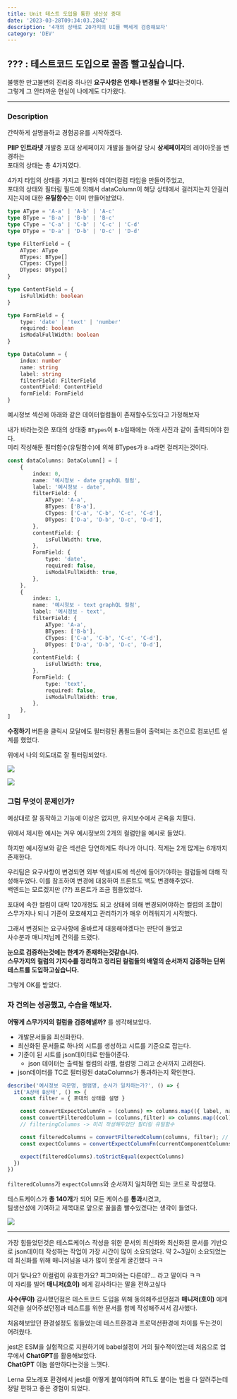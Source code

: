 ```yaml
---
title: Unit 테스트 도입을 통한 생산성 증대
date: '2023-03-28T09:34:03.284Z'
description: '4개의 상태로 20가지의 UI를 빡세게 검증해보자'
category: 'DEV'
---
```


## ??? : 테스트코드 도입으로 꿀좀 빨고싶습니다.

불행한 만고불변의 진리중 하나인 **요구사항은 언제나 변경될 수 있다**는것이다.<br/>
그렇게 그 안타까운 현실이 나에게도 다가왔다.

<hr />

### Description

간략하게 설명을하고 경험공유를 시작하겠다.

**PIIP 인트라넷** 개발중 포대 상세페이지 개발을 들어갈 당시 **상세페이지**의 레이아웃을 변경하는<br/> 포대의 상태는 총 4가지였다.

4가지 타입의 상태를 가지고 필터와 데이터컬럼 타입을 만들어주었고,<br/>
포대의 상태와 필터링 필드에 의해서 dataColumn이 해당 상태에서 걸러지는지 안걸러지는지에 대한 **유틸함수**는 이미 만들어놨었다.

```ts
type AType = 'A-a' | 'A-b' | 'A-c'
type BType = 'B-a' | 'B-b' | 'B-c'
type CType = 'C-a' | 'C-b' | 'C-c' | 'C-d'
type DType = 'D-a' | 'D-b' | 'D-c' | 'D-d'

type FilterField = {
	AType: AType
	BTypes: BType[]
	CTypes: CType[]
	DTypes: DType[]
}

type ContentField = {
	isFullWidth: boolean
}

type FormField = {
	type: 'date' | 'text' | 'number'
	required: boolean
	isModalFullWidth: boolean
}

type DataColumn = {
	index: number
	name: string
	label: string
	filterField: FilterField
	contentField: ContentField
	formField: FormField
}
```

예시정보 섹션에 아래와 같은 데이터컬럼들이 존재할수도있다고 가정해보자

내가 바라는것은 포대의 상태중 `BTypes`이 `B-b`일때에는 아래 사진과 같이 출력되어야 한다.<br/>
미리 작성해둔 필터함수(유틸함수)에 의해 BTypes가 `B-a`라면 걸러지는것이다.

```ts
const dataColumns: DataColumn[] = [
	{
		index: 0,
		name: '예시정보 - date graphQL 컬럼',
		label: '예시정보 - date',
		filterField: {
			AType: 'A-a',
			BTypes: ['B-a'],
			CTypes: ['C-a', 'C-b', 'C-c', 'C-d'],
			DTypes: ['D-a', 'D-b', 'D-c', 'D-d'],
		},
		contentField: {
			isFullWidth: true,
		},
		FormField: {
			type: 'date',
			required: false,
			isModalFullWidth: true,
		},
	},
	{
		index: 1,
		name: '예시정보 - text graphQL 컬럼',
		label: '예시정보 - text',
		filterField: {
			AType: 'A-a',
			BTypes: ['B-b'],
			CTypes: ['C-a', 'C-b', 'C-c', 'C-d'],
			DTypes: ['D-a', 'D-b', 'D-c', 'D-d'],
		},
		contentField: {
			isFullWidth: true,
		},
		FormField: {
			type: 'text',
			required: false,
			isModalFullWidth: true,
		},
	},
]
```

**수정하기** 버튼을 클릭시 모달에도 필터링된 폼필드들이 출력되는 조건으로 컴포넌트 설계를 했었다.

위에서 나의 의도대로 잘 필터링되었다.

![](./image1.png)

![](./image2.png)

### 그럼 무엇이 문제인가?

예상대로 잘 동작하고 기능에 이상은 없지만, 유지보수에서 곤욕을 치뤘다.

위에서 제시한 예시는 겨우 예시정보의 2개의 컬럼만을 예시로 들었다.

하지만 예시정보와 같은 섹션은 당연하게도 하나가 아니다. 적게는 2개 많게는 6개까지 존재한다.

우리팀은 요구사항이 변경되면 외부 엑셀시트에 섹션에 들어가야하는 컬럼들에 대해 작성해두었다. 이를 참조하여 변경에 대응하여 프론트도 백도 변경해주었다. <br/>
백엔드는 모르겠지만 (??) 프론트가 조금 힘들었었다.

포대에 속한 컬럼이 대략 120개정도 되고 상태에 의해 변경되어야하는 컬럼의 조합이 스무가지나 되니 기준이 모호해지고 관리하기가 매우 어려워지기 시작했다.

그래서 변경되는 요구사항에 올바르게 대응해야겠다는 판단이 들었고<br/>
사수분과 매니저님께 건의를 드렸다.

**눈으로 검증하는것에는 한계가 존재하는것같습니다.<br/>
스무가지의 컬럼의 가지수를 정리하고 정리된 컬럼들의 배열의 순서까지 검증하는 단위테스트를 도입하고싶습니다.**

그렇게 OK를 받았다.

### 자 건의는 성공했고, 수습을 해보자.

**어떻게 스무가지의 컬럼을 검증해낼까?** 를 생각해보았다.

-   개발문서들을 최신화한다.
-   최신화된 문서들로 하나의 시트를 생성하고 시트를 기준으로 잡는다.
-   기준이 된 시트를 json데이터로 만들어준다.
    -   json 데이터는 출력될 컬럼의 라벨, 컬럼명 그리고 순서까지 고려한다.
-   json데이터를 TC로 필터링된 dataColumns가 통과하는지 확인한다.

```ts
describe('예시정보 국문명, 컬럼명, 순서가 일치하는가?', () => {
  it('A상태 B상태', () => {
    const filter = { 포대의 상태를 설명 }

    const convertExpectColumnFn = (columns) => columns.map(({ label, name }) => ({ label, name }))
    const convertFilteredColumn = (columns,filter) => columns.map((col) => filteringColumns(column, filter))
    // filteringColumns -> 미리 작성해두었단 필터링 유틸함수

    const filteredColumns = convertFilteredColumn(columns, filter); // 필터링된 dataColumns
    const expectColumns = convertExpectColumnFn(currentComponentColumns); // TC

    expect(filteredColumns).toStrictEqual(expectColumns)
  })
})

```

`filteredColumns`가 `expectColumns`와 순서까지 일치하면 되는 코드로 작성했다.

테스트케이스가 **총 140개**가 되어 모든 케이스를 **통과**시켰고,<br/>
팀생산성에 기여하고 제목대로 앞으로 꿀을좀 빨수있겠다는 생각이 들었다.

![](./result.png)

<hr />

가장 힘들었던것은 테스트케이스 작성을 위한 문서의 최신화와 최신화된 문서를 기반으로 json데이터 작성하는 작업이 가장 시간이 많이 소요되었다. 약 2~3일이 소요되었는데 최신화를 위해 매니저님을 내가 많이 못살게 굴긴했다 ㅋㅋ

이거 맞나요? 이컬럼이 유효한가요? 피그마와는 다른데?... 라고 말이다 ㅋㅋ<br/>
이 자리를 빌어 **매니저(호이)** 에게 감사하다는 말을 전하고싶다

**사수(쭈야)** 감사했던점은 테스트코드 도입을 위해 동의해주셨던점과 **매니저(호이)** 에게 의견을 실어주셨던점과 테스트를 위한 문서를 함께 작성해주셔서 감사했다.

처음해보았던 환경설정도 힘들었는데 테스트환경과 프로덕션환경에 차이를 두는것이 어려웠다.

jest은 ESM을 실험적으로 지원하기에 babel설정이 거의 필수적이었는데 처음으로 업무에서 **ChatGPT**를 활용해보았다. <br/>
**ChatGPT** 이놈 쓸만하다는것을 느꼇다.

Lerna 모노레포 환경에서 jest를 어떻게 붙여야하며 RTL도 붙이는 법을 다 알려주는데 정말 편하고 좋은 경험이 되었다.
